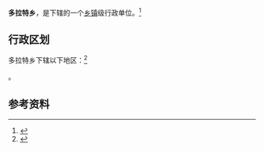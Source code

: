{{中国乡级行政区|65/42/24/200/000}}

'''多拉特乡'''，是{{PRC admin/fullname|65/42/24/200/000|3}}下辖的一个[[乡镇|乡镇]]级行政单位。<ref>{{PRC admin/ref sgc|{{PRC admin/parent|65/42/24/200/000}}}}</ref>

== 行政区划 ==

多拉特乡下辖以下地区：<ref>{{PRC admin/ref sgc|65/42/24/200/000}}</ref>

{{PRC admin/children|65/42/24/200/000}}。

== 参考资料 ==

{{reflist}}

{{行政区划小作品}}
{{PRC admin/navcat|65/42/24/200/000}}